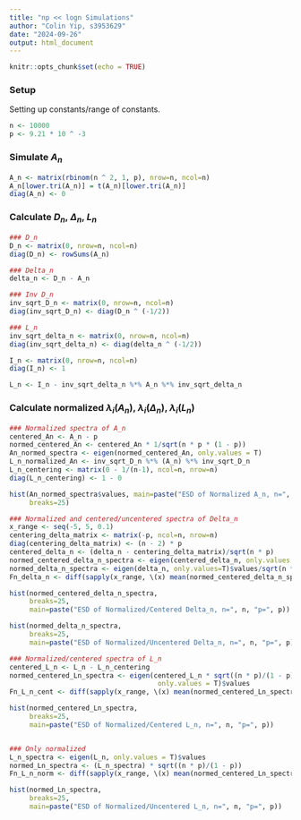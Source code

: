 ```yaml
---
title: "np << logn Simulations"
author: "Colin Yip, s3953629"
date: "2024-09-26"
output: html_document
---
```


```r
knitr::opts_chunk$set(echo = TRUE)
```

### Setup
Setting up constants/range of constants.
```r
n <- 10000
p <- 9.21 * 10 ^ -3
```

### Simulate $A_n$
```r
A_n <- matrix(rbinom(n ^ 2, 1, p), nrow=n, ncol=n)
A_n[lower.tri(A_n)] = t(A_n)[lower.tri(A_n)]
diag(A_n) <- 0
```

### Calculate $D_n$, $\Delta_n$, $L_n$
```r
### D_n
D_n <- matrix(0, nrow=n, ncol=n)
diag(D_n) <- rowSums(A_n)

### Delta_n
delta_n <- D_n - A_n

### Inv D_n
inv_sqrt_D_n <- matrix(0, nrow=n, ncol=n)
diag(inv_sqrt_D_n) <- diag(D_n ^ (-1/2))

### L_n
inv_sqrt_delta_n <- matrix(0, nrow=n, ncol=n)
diag(inv_sqrt_delta_n) <- diag(delta_n ^ (-1/2))

I_n <- matrix(0, nrow=n, ncol=n)
diag(I_n) <- 1

L_n <- I_n - inv_sqrt_delta_n %*% A_n %*% inv_sqrt_delta_n
```

### Calculate normalized $\lambda_i(A_n)$, $\lambda_i(\Delta_n)$, $\lambda_i(L_n)$
```r
### Normalized spectra of A_n
centered_An <- A_n - p
normed_centered_An <- centered_An * 1/sqrt(n * p * (1 - p))
An_normed_spectra <- eigen(normed_centered_An, only.values = T)
L_n_normalized_An <- inv_sqrt_D_n %*% (A_n) %*% inv_sqrt_D_n
L_n_centering <- matrix(0 - 1/(n-1), ncol=n, nrow=n)
diag(L_n_centering) <- 1 - 0

hist(An_normed_spectra$values, main=paste("ESD of Normalized A_n, n=", n, "p=", p),
     breaks=25)

### Normalized and centered/uncentered spectra of Delta_n 
x_range <- seq(-5, 5, 0.1)
centering_delta_matrix <- matrix(-p, ncol=n, nrow=n)
diag(centering_delta_matrix) <- (n - 2) * p
centered_delta_n <- (delta_n - centering_delta_matrix)/sqrt(n * p)
normed_centered_delta_n_spectra <- eigen(centered_delta_n, only.values = T)$values
normed_delta_n_spectra <- eigen(delta_n, only.values=T)$values/sqrt(n * p)
Fn_delta_n <- diff(sapply(x_range, \(x) mean(normed_centered_delta_n_spectra <= x)))

hist(normed_centered_delta_n_spectra,
     breaks=25,
     main=paste("ESD of Normalized/Centered Delta_n, n=", n, "p=", p))

hist(normed_delta_n_spectra,
     breaks=25,
     main=paste("ESD of Normalized/Uncentered Delta_n, n=", n, "p=", p))

### Normalized/centered spectra of L_n
centered_L_n <- L_n - L_n_centering
normed_centered_Ln_spectra <- eigen(centered_L_n * sqrt((n * p)/(1 - p)), 
                                     only.values = T)$values
Fn_L_n_cent <- diff(sapply(x_range, \(x) mean(normed_centered_Ln_spectra <= x)))

hist(normed_centered_Ln_spectra, 
     breaks=25,
     main=paste("ESD of Normalized/Centered L_n, n=", n, "p=", p))


### Only normalized
L_n_spectra <- eigen(L_n, only.values = T)$values
normed_Ln_spectra <- (L_n_spectra) * sqrt((n * p)/(1 - p))
Fn_L_n_norm <- diff(sapply(x_range, \(x) mean(normed_centered_Ln_spectra <= x)))

hist(normed_Ln_spectra, 
     breaks=25,
     main=paste("ESD of Normalized/Uncentered L_n, n=", n, "p=", p))
```



